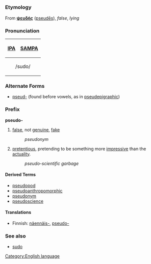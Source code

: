 =={{en}}==
[[Category:English language]]

===Etymology===
From {{grc}} '''[[ψευδής]]''' ([[pseudēs]]), ''false'', ''lying''

===Pronunciation===
{| border=1 cellpadding=5
! [[w:IPA|IPA]] !! [[w:SAMPA|SAMPA]]
|-
|colspan=2 align=center| /sudo/
|}

===Alternate Forms===
*[[pseud-]] (found before vowels, as in [[pseudepigraphic]])

===Prefix===
'''pseudo-'''

#[[false]], not [[genuine]], [[fake]]
#:''pseudonym''
#[[pretentious]], pretending to be something more [[impressive]] than the [[actuality]].
#:''pseudo-scientific garbage''

====Derived Terms====
*[[pseudopod]]
*[[pseudoanthropomorphic]]
*[[pseudonym]]
*[[pseudoscience]]

====Translations====
*Finnish: [[näennäis-]], [[pseudo-]]

===See also===
*[[sudo]]